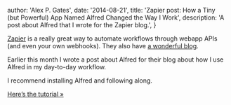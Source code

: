 
  author: 'Alex P. Gates',
  date: '2014-08-21',
  title: 'Zapier post: How a Tiny (but Powerful) App Named Alfred Changed the Way I Work',
  description:
    'A post about Alfred that I wrote for the Zapier blog.',
}


<a href="https://zapier.com">Zapier</a> is a really great way to automate workflows through webapp APIs (and even your own webhooks). They also have <a href="https://zapier.com/blog/">a wonderful blog</a>.

Earlier this month I wrote a post about Alfred for their blog about how I use Alfred in my day-to-day workflow.

I recommend installing Alfred and following along.

<a target="_blank" href="https://zapier.com/blog/alfred/">Here’s the tutorial &raquo;</a>
